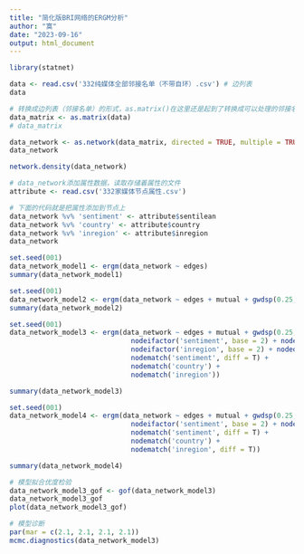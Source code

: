 ```yaml
---
title: "简化版BRI网络的ERGM分析"
author: "寞"
date: "2023-09-16"
output: html_document
---
```


```r
library(statnet)
```


```r
data <- read.csv('332纯媒体全部邻接名单（不带自环）.csv') # 边列表
data
```


```r
# 转换成边列表（邻接名单）的形式，as.matrix()在这里还是起到了转换成可以处理的邻接名单形式
data_matrix <- as.matrix(data)
# data_matrix
```

```r
data_network <- as.network(data_matrix, directed = TRUE, multiple = TRUE) # 转换成网络时，保留边的权重：multiple = TRUE
data_network
```


```r
network.density(data_network)
```


```r
# data_network添加属性数据，读取存储着属性的文件
attribute <- read.csv('332家媒体节点属性.csv')
```


```r
# 下面的代码就是把属性添加到节点上
data_network %v% 'sentiment' <- attribute$sentilean
data_network %v% 'country' <- attribute$country
data_network %v% 'inregion' <- attribute$inregion
data_network
```


```r
set.seed(001)
data_network_model1 <- ergm(data_network ~ edges)
summary(data_network_model1)
```


```r
set.seed(001)
data_network_model2 <- ergm(data_network ~ edges + mutual + gwdsp(0.25, fixed=T))
summary(data_network_model2)
```


```r
set.seed(001)
data_network_model3 <- ergm(data_network ~ edges + mutual + gwdsp(0.25, fixed = T) +
                              nodeifactor('sentiment', base = 2) + nodeofactor('sentiment', base = 2) +
                              nodeifactor('inregion', base = 2) + nodeofactor('inregion', base = 2) +
                              nodematch('sentiment', diff = T) +
                              nodematch('country') +
                              nodematch('inregion'))

summary(data_network_model3)
```


```r
set.seed(001)
data_network_model4 <- ergm(data_network ~ edges + mutual + gwdsp(0.25, fixed = T) +
                              nodeifactor('sentiment', base = 2) + nodeofactor('sentiment', base = 2) +
                              nodematch('sentiment', diff = T) +
                              nodematch('country') +
                              nodematch('inregion', diff = T))

summary(data_network_model4)
```


```r
# 模型拟合优度检验
data_network_model3_gof <- gof(data_network_model3)
data_network_model3_gof
plot(data_network_model3_gof)
```


```r
# 模型诊断
par(mar = c(2.1, 2.1, 2.1, 2.1))
mcmc.diagnostics(data_network_model3)
```


```r
```


```r
```


```r
```


```r
```


```r
```


```r
```


```r
```


```r
```


```r
```


```r
```


```r
```

